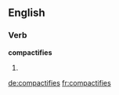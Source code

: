 ==English==

===Verb===
'''compactifies'''

# {{third-person singular of|[[compactify]]}}

[[de:compactifies]]
[[fr:compactifies]]